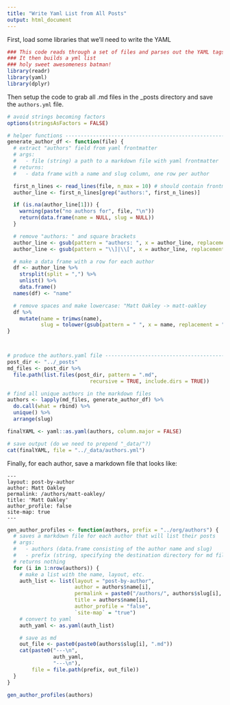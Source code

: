 ```yaml
---
title: "Write Yaml List from All Posts"
output: html_document
---
```


First, load some libraries that we'll need to write the YAML

```r
### This code reads through a set of files and parses out the YAML tags
### It then builds a yml list
### holy sweet awesomeness batman!
library(readr)
library(yaml)
library(dplyr)

```

Then setup the code to grab all .md files in the _posts directory and save the `authors.yml` file.

```r
# avoid strings becoming factors
options(stringsAsFactors = FALSE)

# helper functions --------------------------------------------------------
generate_author_df <- function(file) {
  # extract "authors" field from yaml frontmatter
  # args:
  #   - file (string) a path to a markdown file with yaml frontmatter
  # returns:
  #   - data frame with a name and slug column, one row per author

  first_n_lines <- read_lines(file, n_max = 10) # should contain frontmatter
  author_line <- first_n_lines[grep("authors:", first_n_lines)]

  if (is.na(author_line[1])) {
    warning(paste("no authors for", file, "\n"))
    return(data.frame(name = NULL, slug = NULL))
  }

  # remove "authors: " and square brackets
  author_line <- gsub(pattern = "authors: ", x = author_line, replacement = "" )
  author_line <- gsub(pattern = "\\]|\\[", x = author_line, replacement = "" )

  # make a data frame with a row for each author
  df <- author_line %>%
    strsplit(split = ",") %>%
    unlist() %>%
    data.frame()
  names(df) <- "name"

  # remove spaces and make lowercase: "Matt Oakley -> matt-oakley
  df %>%
    mutate(name = trimws(name),
           slug = tolower(gsub(pattern = " ", x = name, replacement = "-")))
}



# produce the authors.yaml file -----------------------------------------
post_dir <- "../_posts"
md_files <- post_dir %>%
  file.path(list.files(post_dir, pattern = ".md",
                           recursive = TRUE, include.dirs = TRUE))

# find all unique authors in the markdown files
authors <- lapply(md_files, generate_author_df) %>%
  do.call(what = rbind) %>%
  unique() %>%
  arrange(slug)

finalYAML <- yaml::as.yaml(authors, column.major = FALSE)

# save output (do we need to prepend "_data/"?)
cat(finalYAML, file = "../_data/authors.yml")
```

Finally, for each author, save a markdown file that looks like:

```
---
layout: post-by-author
author: Matt Oakley
permalink: /authors/matt-oakley/
title: 'Matt Oakley'
author_profile: false
site-map: true
---
```

```r
gen_author_profiles <- function(authors, prefix = "../org/authors") {
  # saves a markdown file for each author that will list their posts
  # args:
  #   - authors (data.frame consisting of the author name and slug)
  #   - prefix (string, specifying the destination directory for md files)
  # returns nothing
  for (i in 1:nrow(authors)) {
    # make a list with the name, layout, etc.
    auth_list <- list(layout = "post-by-author",
                      author = authors$name[i],
                      permalink = paste0("/authors/", authors$slug[i], "/"),
                      title = authors$name[i],
                      author_profile = "false",
                      `site-map` = "true")
    # convert to yaml
    auth_yaml <- as.yaml(auth_list)

    # save as md
    out_file <- paste0(paste0(authors$slug[i], ".md"))
    cat(paste0("---\n",
               auth_yaml,
               "---\n"),
        file = file.path(prefix, out_file))
  }
}

gen_author_profiles(authors)
```

